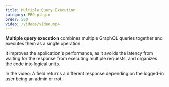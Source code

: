 ```yaml
---
title: Multiple Query Execution
category: PRO plugin
order: 500
video: /videos/video.mp4
---
```


**Multiple query execution** combines multiple GraphQL queries together and executes them as a single operation.

It improves the application's performance, as it avoids the latency from waiting for the response from executing multiple requests, and organizes the code into logical units.

In the video: A field returns a different response depending on the logged-in user being an admin or not.